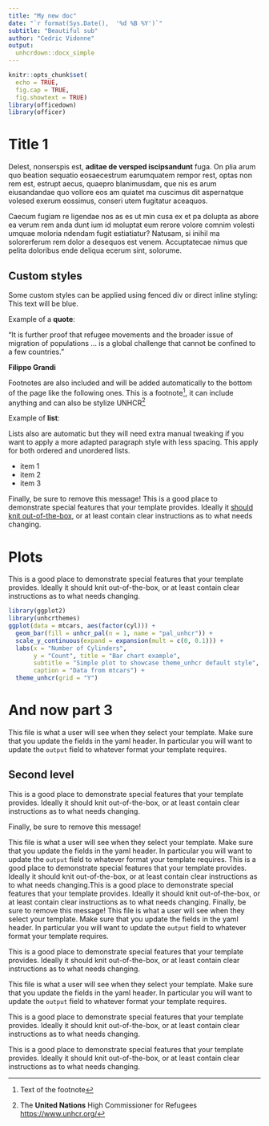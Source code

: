 ```yaml
---
title: "My new doc"
date: "`r format(Sys.Date(),  '%d %B %Y')`"
subtitle: "Beautiful sub"
author: "Cedric Vidonne"
output:
  unhcrdown::docx_simple
---
```


```r
knitr::opts_chunk$set(
  echo = TRUE, 
  fig.cap = TRUE,
  fig.showtext = TRUE)
library(officedown)
library(officer)
```

# Title 1

Delest, nonserspis est, **aditae de versped iscipsandunt** fuga. On plia arum quo beation sequatio eosaecestrum earumquatem rempor rest, optas non rem est, estrupt aecus, quaepro blanimusdam, que nis es arum eiusandandae quo vollore eos am quiatet ma cuscimus dit aspernatque volesed exerum eossimus, conseri utem fugitatur aceaquos.

Caecum fugiam re ligendae nos as es ut min cusa ex et pa dolupta as abore ea verum rem anda dunt ium id moluptat eum rerore volore comnim volesti umquae moloria ndendam fugit estiatiatur? Natusam, si inihil ma solorerferum rem dolor a desequos est venem. Accuptatecae nimus que pelita doloribus ende deliqua ecerum sint, solorume.

## Custom styles

Some custom styles can be applied using fenced div or direct inline styling: [This text will be blue]{custom-style="Blue"}.

Example of a **quote**:

::: {custom-style="Quote"}

"It is further proof that refugee movements and the broader issue of migration of populations ... is a global challenge that cannot be confined to a few countries."

:::

**Filippo Grandi**

Footnotes are also included and will be added automatically to the bottom of the page like the following ones. This is a footnote^[Text of the footnote], it can include anything and can also be stylize UNHCR^[The **United Nations** High Commissioner for Refugees <https://www.unhcr.org/>]

Example of **list**:

Lists also are automatic but they will need extra manual tweaking if you want to apply a more adapted paragraph style with less spacing. This apply for both ordered and unordered lists.

* item 1
* item 2
* item 3



Finally, be sure to remove this message! This is a good place to demonstrate special features that your template provides. Ideally it [should knit out-of-the-box](https://www.unhcr.org/), or at least contain clear instructions as to what needs changing.

\newpage

# Plots

This is a good place to demonstrate special features that your template provides. Ideally it should knit out-of-the-box, or at least contain clear instructions as to what needs changing.

```r
library(ggplot2)
library(unhcrthemes)
ggplot(data = mtcars, aes(factor(cyl))) +
  geom_bar(fill = unhcr_pal(n = 1, name = "pal_unhcr")) +
  scale_y_continuous(expand = expansion(mult = c(0, 0.1))) +
  labs(x = "Number of Cylinders",
       y = "Count", title = "Bar chart example",
       subtitle = "Simple plot to showcase theme_unhcr default style",
       caption = "Data from mtcars") +
  theme_unhcr(grid = "Y")
```

# And now part 3 {-}

This file is what a user will see when they select your template. Make sure that you update the fields in the yaml header. In particular you will want to update the `output` field to whatever format your template requires.

## Second level {-}


This is a good place to demonstrate special features that your template provides. Ideally it should knit out-of-the-box, or at least contain clear instructions as to what needs changing.

Finally, be sure to remove this message!


This file is what a user will see when they select your template. Make sure that you update the fields in the yaml header. In particular you will want to update the `output` field to whatever format your template requires.
This is a good place to demonstrate special features that your template provides. Ideally it should knit out-of-the-box, or at least contain clear instructions as to what needs changing.This is a good place to demonstrate special features that your template provides. Ideally it should knit out-of-the-box, or at least contain clear instructions as to what needs changing.
Finally, be sure to remove this message!
This file is what a user will see when they select your template. Make sure that you update the fields in the yaml header. In particular you will want to update the `output` field to whatever format your template requires.

This is a good place to demonstrate special features that your template provides. Ideally it should knit out-of-the-box, or at least contain clear instructions as to what needs changing.

This file is what a user will see when they select your template. Make sure that you update the fields in the yaml header. In particular you will want to update the `output` field to whatever format your template requires.

This is a good place to demonstrate special features that your template provides. Ideally it should knit out-of-the-box, or at least contain clear instructions as to what needs changing.

This is a good place to demonstrate special features that your template provides. Ideally it should knit out-of-the-box, or at least contain clear instructions as to what needs changing.
